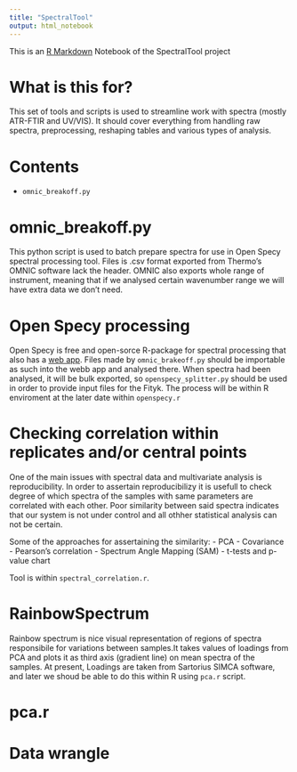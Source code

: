 ```yaml
---
title: "SpectralTool"
output: html_notebook
---
```


This is an [R Markdown](http://rmarkdown.rstudio.com) Notebook of the SpectralTool project

# What is this for?
This set of tools and scripts is used to streamline work with spectra (mostly ATR-FTIR and UV/VIS). It should cover everything from handling raw spectra, preprocessing, reshaping tables and various types of analysis.

# Contents
- `omnic_breakoff.py`

# omnic_breakoff.py
This python script is used to batch prepare spectra for use in Open Specy spectral processing tool. Files is .csv format exported from Thermo's OMNIC software lack the header. OMNIC also exports whole range of instrument, meaning that if we analysed certain wavenumber range we will have extra data we don't need.

# Open Specy processing
Open Specy is free and open-sorce R-package for spectral processing that also has a [web app](https://openanalysis.org/openspecy/). Files made by `omnic_brakeoff.py` should be importable as such into the webb app and analysed there. When spectra had been analysed, it will be bulk exported, so `openspecy_splitter.py` should be used in order to provide input files for the Fityk.
The process will be within R enviroment at the later date within `openspecy.r`

# Checking correlation within replicates and/or central points
One of the main issues with spectral data and multivariate analysis is reproducibility. In order to assertain reproducibilizy it is usefull to check degree of which spectra of the samples with same parameters are correlated with each other. Poor similarity between said spectra indicates that our system is not under control and all othher statistical analysis can not be certain.

Some of the approaches for assertaining the similarity:
- PCA
- Covariance
- Pearson's correlation
- Spectrum Angle Mapping (SAM)
- t-tests and p-value chart

Tool is within `spectral_correlation.r`.

# RainbowSpectrum
Rainbow spectrum is nice visual representation of regions of spectra responsibile for variations between samples.It takes values of loadings from PCA and plots it as third axis (gradient line) on mean spectra of the samples. At present, Loadings are taken from Sartorius SIMCA software, and later we shoud be able to do this within R using `pca.r` script. 

# pca.r

# Data wrangle